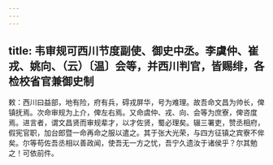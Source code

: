 ```yaml
---
---
---
```

title: 韦审规可西川节度副使、御史中丞。李虞仲、崔戎、姚向、（云）〔温〕会等，并西川判官，皆赐绯，各检校省官兼御史制
---



敕：西川曰益部，地有险，府有兵，碍戎屏华，号为难理。故吾命文昌为帅长，俾镇抚焉。次命审规为上介，俾左右焉。又命虞仲、戎、向、会等为庶寮，俾咨度焉。进言者，谓文昌贤而审规辈才，以才佐贤，蜀必理矣。辍三署吏，赞丞相府，假宪官职，加台郎暨一命再命之服以遣之。其于张大光荣，与四方征镇之宾寮不侔矣。尔等苟佐吾丞相以善政闻，使吾无一方之忧，吾宁久遗汝于诸侯乎？尔其勉之！可依前件。